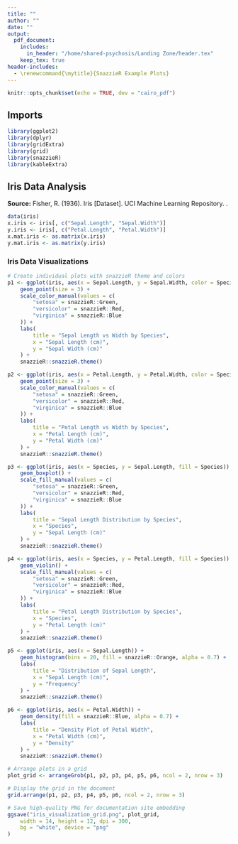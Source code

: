 ```yaml
---
title: ""
author: ""
date: ""
output: 
  pdf_document:
    includes:
      in_header: "/home/shared-psychosis/Landing Zone/header.tex"
    keep_tex: true
header-includes:
  - \renewcommand{\mytitle}{SnazzieR Example Plots}
---
```

\thispagestyle{firstpage}
\UNsection{\mytitle}{1.5}

```r
knitr::opts_chunk$set(echo = TRUE, dev = "cairo_pdf")
```

## Imports
```r
library(ggplot2)
library(dplyr)
library(gridExtra)
library(grid)
library(snazzieR)
library(kableExtra)
```

## Iris Data Analysis

**Source:**
Fisher, R. (1936). Iris [Dataset]. UCI Machine Learning Repository. \url{https://doi.org/10.24432/C56C76}.

```r
data(iris)
x.iris <- iris[, c("Sepal.Length", "Sepal.Width")]
y.iris <- iris[, c("Petal.Length", "Petal.Width")]
x.mat.iris <- as.matrix(x.iris)
y.mat.iris <- as.matrix(y.iris)
```

### Iris Data Visualizations

```r
# Create individual plots with snazzieR theme and colors
p1 <- ggplot(iris, aes(x = Sepal.Length, y = Sepal.Width, color = Species)) +
    geom_point(size = 3) +
    scale_color_manual(values = c(
        "setosa" = snazzieR::Green,
        "versicolor" = snazzieR::Red,
        "virginica" = snazzieR::Blue
    )) +
    labs(
        title = "Sepal Length vs Width by Species",
        x = "Sepal Length (cm)",
        y = "Sepal Width (cm)"
    ) +
    snazzieR::snazzieR.theme()

p2 <- ggplot(iris, aes(x = Petal.Length, y = Petal.Width, color = Species)) +
    geom_point(size = 3) +
    scale_color_manual(values = c(
        "setosa" = snazzieR::Green,
        "versicolor" = snazzieR::Red,
        "virginica" = snazzieR::Blue
    )) +
    labs(
        title = "Petal Length vs Width by Species",
        x = "Petal Length (cm)",
        y = "Petal Width (cm)"
    ) +
    snazzieR::snazzieR.theme()

p3 <- ggplot(iris, aes(x = Species, y = Sepal.Length, fill = Species)) +
    geom_boxplot() +
    scale_fill_manual(values = c(
        "setosa" = snazzieR::Green,
        "versicolor" = snazzieR::Red,
        "virginica" = snazzieR::Blue
    )) +
    labs(
        title = "Sepal Length Distribution by Species",
        x = "Species",
        y = "Sepal Length (cm)"
    ) +
    snazzieR::snazzieR.theme()

p4 <- ggplot(iris, aes(x = Species, y = Petal.Length, fill = Species)) +
    geom_violin() +
    scale_fill_manual(values = c(
        "setosa" = snazzieR::Green,
        "versicolor" = snazzieR::Red,
        "virginica" = snazzieR::Blue
    )) +
    labs(
        title = "Petal Length Distribution by Species",
        x = "Species",
        y = "Petal Length (cm)"
    ) +
    snazzieR::snazzieR.theme()

p5 <- ggplot(iris, aes(x = Sepal.Length)) +
    geom_histogram(bins = 20, fill = snazzieR::Orange, alpha = 0.7) +
    labs(
        title = "Distribution of Sepal Length",
        x = "Sepal Length (cm)",
        y = "Frequency"
    ) +
    snazzieR::snazzieR.theme()

p6 <- ggplot(iris, aes(x = Petal.Width)) +
    geom_density(fill = snazzieR::Blue, alpha = 0.7) +
    labs(
        title = "Density Plot of Petal Width",
        x = "Petal Width (cm)",
        y = "Density"
    ) +
    snazzieR::snazzieR.theme()

# Arrange plots in a grid
plot_grid <- arrangeGrob(p1, p2, p3, p4, p5, p6, ncol = 2, nrow = 3)

# Display the grid in the document
grid.arrange(p1, p2, p3, p4, p5, p6, ncol = 2, nrow = 3)

# Save high-quality PNG for documentation site embedding
ggsave("iris_visualization_grid.png", plot_grid,
    width = 14, height = 12, dpi = 300,
    bg = "white", device = "png"
)
``` 

